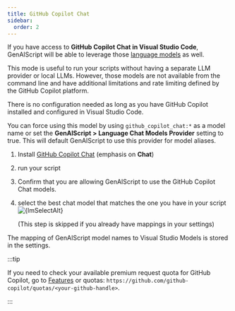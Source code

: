 ```yaml
---
title: GitHub Copilot Chat
sidebar:
  order: 2
---
```





If you have access to **GitHub Copilot Chat in Visual Studio Code**,
GenAIScript will be able to leverage those [language models](https://code.visualstudio.com/api/extension-guides/language-model) as well.

This mode is useful to run your scripts without having a separate LLM provider or local LLMs. However, those models are not available from the command line
and have additional limitations and rate limiting defined by the GitHub Copilot platform.

There is no configuration needed as long as you have GitHub Copilot installed and configured in Visual Studio Code.

You can force using this model by using `github_copilot_chat:*` as a model name
or set the **GenAIScript > Language Chat Models Provider** setting to true.
This will default GenAIScript to use this provider for model aliases.

<YouTube id="LRrVMiZgWJg" posterQuality="high" />

<Steps>

<ol>

<li>

Install [GitHub Copilot Chat](https://marketplace.visualstudio.com/items?itemName=GitHub.copilot-chat) (emphasis on **Chat**)

</li>

<li>run your script</li>
<li>

Confirm that you are allowing GenAIScript to use the GitHub Copilot Chat models.

</li>
<li>
select the best chat model that matches the one you have in your script

<Image src={lmSelectSrc} alt={lmSelectAlt} loading="lazy" />

(This step is skipped if you already have mappings in your settings)

</li>

</ol>

</Steps>

The mapping of GenAIScript model names to Visual Studio Models is stored in the settings.

:::tip

If you need to check your available premium request quota for GitHub Copilot, go to [Features](https://github.com/settings/copilot/features) or quotas: `https://github.com/github-copilot/quotas/<your-github-handle>`.

:::

